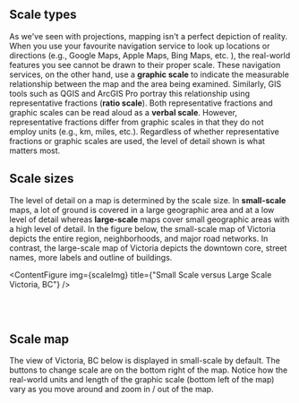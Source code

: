 
## Scale types

As we've seen with projections, mapping isn't a perfect depiction of reality. When you use your favourite navigation service to look up locations or directions (e.g., Google Maps, Apple Maps, Bing Maps, etc. ), the real-world features you see cannot be drawn to their proper scale. These navigation services, on the other hand, use a **graphic scale** to indicate the measurable relationship between the map and the area being examined. Similarly, GIS tools such as QGIS and ArcGIS Pro portray this relationship using representative fractions (**ratio scale**). Both representative fractions and graphic scales can be read aloud as a **verbal scale**. However, representative fractions differ from graphic scales in that they do not employ units (e.g., km, miles, etc.). Regardless of whether representative fractions or graphic scales are used, the level of detail shown is what matters most.

## Scale sizes

The level of detail on a map is determined by the scale size. In **small-scale** maps, a lot of ground is covered in a large geographic area and at a low level of detail whereas **large-scale** maps cover small geographic areas with a high level of detail. In the figure below, the small-scale map of Victoria depicts the entire region, neighborhoods, and major road networks. In contrast, the large-scale map of Victoria depicts the downtown core, street names, more labels and outline of buildings.

<ContentFigure
  img={scaleImg}
  title={"Small Scale versus Large Scale Victoria, BC"}
/>

<br></br>

## Scale map

The view of Victoria, BC below is displayed in small-scale by default. The buttons to change scale are on the bottom right of the map. Notice how the real-world units and length of the graphic scale (bottom left of the map) vary as you move around and zoom in / out of the map.

<ScaleMap />

<br></br>
